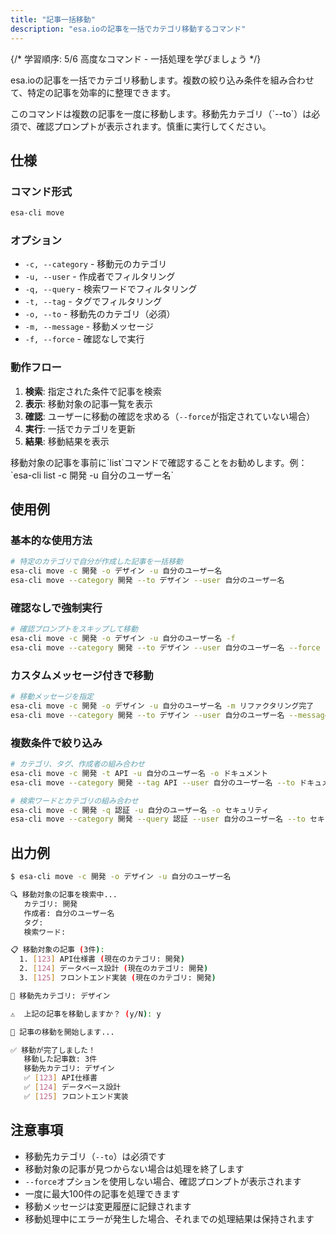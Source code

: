 ```yaml
---
title: "記事一括移動"
description: "esa.ioの記事を一括でカテゴリ移動するコマンド"
---
```



{/* 
学習順序: 5/6
高度なコマンド - 一括処理を学びましょう
*/}

esa.ioの記事を一括でカテゴリ移動します。複数の絞り込み条件を組み合わせて、特定の記事を効率的に整理できます。

<Aside type="caution" title="一括処理の注意">
このコマンドは複数の記事を一度に移動します。移動先カテゴリ（`--to`）は必須で、確認プロンプトが表示されます。慎重に実行してください。
</Aside>

## 仕様

### コマンド形式

```bash
esa-cli move
```

### オプション

- `-c, --category` - 移動元のカテゴリ
- `-u, --user` - 作成者でフィルタリング
- `-q, --query` - 検索ワードでフィルタリング
- `-t, --tag` - タグでフィルタリング
- `-o, --to` - 移動先のカテゴリ（必須）
- `-m, --message` - 移動メッセージ
- `-f, --force` - 確認なしで実行

### 動作フロー

1. **検索**: 指定された条件で記事を検索
2. **表示**: 移動対象の記事一覧を表示
3. **確認**: ユーザーに移動の確認を求める（`--force`が指定されていない場合）
4. **実行**: 一括でカテゴリを更新
5. **結果**: 移動結果を表示

<Aside type="tip" title="移動前の確認">
移動対象の記事を事前に`list`コマンドで確認することをお勧めします。例：`esa-cli list -c 開発 -u 自分のユーザー名`
</Aside>

## 使用例

### 基本的な使用方法

```bash
# 特定のカテゴリで自分が作成した記事を一括移動
esa-cli move -c 開発 -o デザイン -u 自分のユーザー名
esa-cli move --category 開発 --to デザイン --user 自分のユーザー名
```

### 確認なしで強制実行

```bash
# 確認プロンプトをスキップして移動
esa-cli move -c 開発 -o デザイン -u 自分のユーザー名 -f
esa-cli move --category 開発 --to デザイン --user 自分のユーザー名 --force
```

### カスタムメッセージ付きで移動

```bash
# 移動メッセージを指定
esa-cli move -c 開発 -o デザイン -u 自分のユーザー名 -m リファクタリング完了
esa-cli move --category 開発 --to デザイン --user 自分のユーザー名 --message リファクタリング完了
```

### 複数条件で絞り込み

```bash
# カテゴリ、タグ、作成者の組み合わせ
esa-cli move -c 開発 -t API -u 自分のユーザー名 -o ドキュメント
esa-cli move --category 開発 --tag API --user 自分のユーザー名 --to ドキュメント

# 検索ワードとカテゴリの組み合わせ
esa-cli move -c 開発 -q 認証 -u 自分のユーザー名 -o セキュリティ
esa-cli move --category 開発 --query 認証 --user 自分のユーザー名 --to セキュリティ
```

## 出力例

```bash
$ esa-cli move -c 開発 -o デザイン -u 自分のユーザー名

🔍 移動対象の記事を検索中...
   カテゴリ: 開発
   作成者: 自分のユーザー名
   タグ: 
   検索ワード: 

📋 移動対象の記事 (3件):
  1. [123] API仕様書 (現在のカテゴリ: 開発)
  2. [124] データベース設計 (現在のカテゴリ: 開発)
  3. [125] フロントエンド実装 (現在のカテゴリ: 開発)

🎯 移動先カテゴリ: デザイン

⚠️  上記の記事を移動しますか？ (y/N): y

🚀 記事の移動を開始します...

✅ 移動が完了しました！
   移動した記事数: 3件
   移動先カテゴリ: デザイン
   ✅ [123] API仕様書
   ✅ [124] データベース設計
   ✅ [125] フロントエンド実装
```

## 注意事項

- 移動先カテゴリ（`--to`）は必須です
- 移動対象の記事が見つからない場合は処理を終了します
- `--force`オプションを使用しない場合、確認プロンプトが表示されます
- 一度に最大100件の記事を処理できます
- 移動メッセージは変更履歴に記録されます
- 移動処理中にエラーが発生した場合、それまでの処理結果は保持されます 